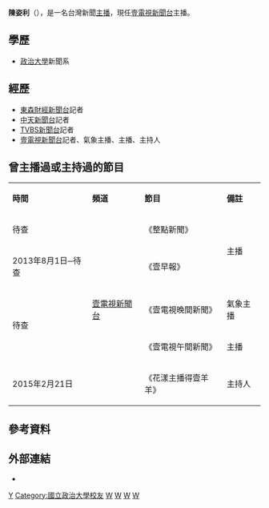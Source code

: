 {{主播資訊
| 主播頭銜     = [[壹電視新聞台|壹電視新聞台]]主播
| 主播姓名     = 陳姿利
| 主播英文名字 = 
| 主播出生年分 = 
| 主播出生日期 = {{birth_date_and_age|1983|9|21}}
| 星座         = [[處女座|處女座]]
| 主播逝世年分 = 
| 主播逝世日期 = 
| 主播照片檔案 = 
| 主播照片尺寸 = 
| 主播照片圖說 = 
| 國籍         = {{ROC}}
| 籍貫         = 
| 出生地       = {{TWN}}
| 逝世地       = 
| 最高學歷     = [[政治大學|政治大學]]新聞系
| 暱稱         = 
| 綽號         = 
| 血型         = B型
| 三圍         = 
| 身高         = 
| 體重         = 
| 婚姻狀況     = 已婚
| 配偶         = 
| 信仰宗教     = 
| 官方網站     = http://www.facebook.com/GeXingZhuBoChenZiLiyiDianShi
| 備註         = 
|}}
'''陳姿利'''（{{bd|1983年|9月21日||}}），是一名台灣新聞[[新聞主播|主播]]，現任[[壹電視新聞台|壹電視新聞台]]主播。

==學歷==
*[[政治大學|政治大學]]新聞系

==經歷==
*[[東森財經新聞台|東森財經新聞台]]記者
*[[中天新聞台|中天新聞台]]記者
*[[TVBS新聞台|TVBS新聞台]]記者
*[[壹電視新聞台|壹電視新聞台]]記者、氣象主播、主播、主持人

==曾主播過或主持過的節目==
{|class="wikitable"
|- style="background:snow; color:black" align=center
|'''時間'''||'''頻道'''||'''節目'''||'''備註'''
|-
|待查
| rowspan="6" |[[壹電視新聞台|壹電視新聞台]]||《整點新聞》|| rowspan="2" |主播
|-
|2013年8月1日─待查|| rowspan="2" |《壹早報》
|-
| rowspan="3" |待查
| rowspan="2" |氣象主播
|-
|《壹電視晚間新聞》
|-
|《壹電視午間新聞》||主播
|-
|2015年2月21日
|《花漾主播得壹羊羊》
|主持人
|}

==參考資料==
{{reflist}}

==外部連結==
*{{facebook|GeXingZhuBoChenZiLiyiDianShi|壹電視嬌主播 陳姿利}}

[[Category:陳姓|Y]]
[[Category:國立政治大學校友|Category:國立政治大學校友]]
[[Category:台灣女性記者|W]]
[[Category:台灣電視主播|W]]
[[Category:台灣新聞節目主持人|W]]
[[Category:壹電視主播|W]]